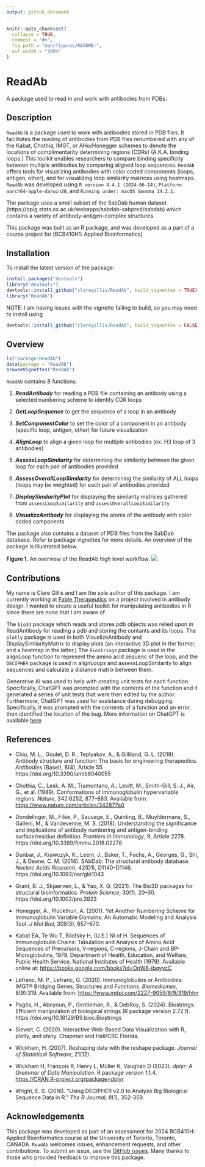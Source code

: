 ```yaml
---
output: github_document
---
```


<!-- README.md is generated from README.Rmd. Please edit that file -->

```r
knitr::opts_chunk$set(
  collapse = TRUE,
  comment = "#>",
  fig.path = "man/figures/README-",
  out.width = "100%"
)
```
# ReadAb
A package used to read in and work with antibodies from PDBs.

## Description

`ReadAb` is a package used to work with antibodies stored in PDB files.
It facilitates the reading of antibodies from PDB files renumbered with 
any of the Kabat, Chothia, IMGT, or AHo/Honegger schemes to denote 
the locations of complimentarity determining regions (CDRs) (A.K.A. binding
loops.) This toolkit enables researchers to compare binding specificity between 
multiple antibodies by comparing aligned loop sequences. `ReadAb` offers tools for 
visualizing antibodies with color coded components (loops, antigen, other),
and for visualizing loop similarity matrices using heatmaps. `ReadAb` was developed
using `R version 4.4.1 (2024-06-14)`, `Platform: aarch64-apple-darwin20`, and
`Running under: macOS Sonoma 14.2.1`.

The package uses a small subset of the SabDab human dataset 
(https://opig.stats.ox.ac.uk/webapps/sabdab-sabpred/sabdab) which contains a 
variety of antibody-antigen-complex structures.

This package was built as an R package, and was developed as a part of a course
project for [BCB410H1: Applied Bioinformatics]

## Installation

To install the latest version of the package:
``` r
install.packages("devtools")
library("devtools")
devtools::install_github("claregillis/ReadAb", build_vignettes = TRUE)
library("ReadAb")
```
NOTE: I am having issues with the vignette failing to build, so you may need to
install using 
```r
devtools::install_github("claregillis/ReadAb", build_vignettes = FALSE)
```

## Overview

``` r
ls("package:ReadAb")
data(package = "ReadAb") 
browseVignettes("ReadAb")
```

`ReadAb` contains 8 functions.

1. ***ReadAntibody*** for reading a PDB file containing an antibody using a selected numbering scheme to identify CDR loops

2. ***GetLoopSequence*** to get the sequence of a loop in an antibody

3. ***SetComponentColor*** to set the color of a component in an antibody (specific loop, antigen, other) for future visualization

4. ***AlignLoop*** to align a given loop for multiple antibodies (ex. H3 loop of 3 antibodies)

5. ***AssessLoopSimilarity*** for determining the similarity between the given loop for each pair of antibodies provided

6. ***AssessOverallLoopSimilarity*** for determining the similarity of ALL loops (loops may be weighted) for each pair of antibodies provided

7. ***DisplaySimilarityPlot*** for displaying the similarity matrices gathered from `assessLoopSimilarity` and `assessOverallLoopSimilarity`

8. ***VisualizeAntibody*** for displaying the atoms of the antibody with color coded components

The package also contains a dataset of PDB files from the SabDab database. Refer to package vignettes for more details. An overview of the package is illustrated below. 

**Figure 1.** An overview of the ReadAb high level workflow.
![](./inst/extdata/GILLIS_C_A1.png)

## Contributions

My name is Clare Gillis and I am the sole author of this package. I am currently working at [Fable Therapeutics](https://www.fabletherapeutics.com/) on a project involved in antibody design. I wanted to create a useful toolkit for manipulating anitbodies in R since there are none that I am aware of.

The `bio3d` package which reads and stores pdb objects was relied upon in ReadAntibody for reading a pdb and storing the contants and its loops. The `plotly` package is used in both VisualizeAntibody and DisplaySimilarityMatrix to display plots (an interactive 3D plot in the former, and a heatmap in the latter.) The `Biostrings` package is used in the alignLoop function to represent the amino acid sequenc of the loop, and the `DECIPHER` package is used in alignLoops and assessLoopSimilarity to align sequences and calculate a distance matrix between them.

Generative AI was used to help with creating unit tests for each function. Specifically, ChatGPT was prompted with the contents of the function and it generated a series of unit tests that were then edited by the author. Furthermore, ChatGPT was used for assistance during debugging. Specifically, it was prompted with the contents of a function and an error, then identified the location of the bug. More information on ChatGPT is available [here](https://openai.com/index/chatgpt/)

## References

- Chiu, M. L., Goulet, D. R., Teplyakov, A., & Gilliland, G. L. (2019). Antibody structure and function: The basis for engineering therapeutics. *Antibodies* (Basel), 8(4), Article 55. https://doi.org/10.3390/antib8040055

- Chothia, C., Lesk, A. M., Tramontano, A., Levitt, M., Smith-Gill, S. J., Air, G., et al. (1989). Conformations of immunoglobulin hypervariable regions. *Nature*, 342:6252, 877–883. Available from: [https://www.nature.com/articles/342877a0](https://www.nature.com/articles/342877a0)

- Dondelinger, M., Filée, P., Sauvage, E., Quinting, B., Muyldermans, S., Galleni, M., & Vandevenne, M. S. (2018). Understanding the significance and implications of antibody numbering and antigen-binding surface/residue definition. *Frontiers in Immunology*, 9, Article 2278. https://doi.org/10.3389/fimmu.2018.02278

- Dunbar, J., Krawczyk, K., Leem, J., Baker, T., Fuchs, A., Georges, G., Shi, J., & Deane, C. M. (2014). SAbDab: The structural antibody database. *Nucleic Acids Research*, 42(D1), D1140–D1146. https://doi.org/10.1093/nar/gkt1043

- Grant, B. J., Skjaerven, L., & Yao, X. Q. (2021). The Bio3D packages for structural bioinformatics. *Protein Science*, 30(1), 20–30. https://doi.org/10.1002/pro.3923

- Honegger, A., Plückthun, A. (2001). Yet Another Numbering Scheme for Immunoglobulin Variable Domains: An Automatic Modeling and Analysis Tool. *J Mol Biol*, 309(3), 657–670.

- Kabat EA, Te Wu T, Bilofsky H, (U.S.) NI of H. Sequences of Immunoglobulin Chains: Tabulation and Analysis of Amino Acid Sequences of Precursors, V-regions, C-regions, J-Chain and BP-Microglobulins, 1979. Department of Health, Education, and Welfare, Public Health Service, National Institutes of Health (1979). Available online at: [https://books.google.com/books?id=OpW8-ibqyvcC](https://books.google.com/books?id=OpW8-ibqyvcC)

- Lefranc, M. P., Lefranc, G. (2020). Immunoglobulins or Antibodies: IMGT® Bridging Genes, Structures and Functions. *Biomedicines*, 8(9):319. Available from: [https://www.mdpi.com/2227-9059/8/9/319/htm](https://www.mdpi.com/2227-9059/8/9/319/htm)

- Pagès, H., Aboyoun, P., Gentleman, R., & DebRoy, S. (2024). Biostrings: Efficient manipulation of biological strings (R package version 2.72.1). https://doi.org/10.18129/B9.bioc.Biostrings

- Sievert, C. (2020). Interactive Web-Based Data Visualization with R, plotly, and shiny. Chapman and Hall/CRC Florida.

- Wickham, H. (2007). Reshaping data with the reshape package. *Journal of Statistical Software*, 21(12).

- Wickham H, François R, Henry L, Müller K, Vaughan D (2023). *dplyr: A Grammar of Data Manipulation*. R package version 1.1.4. [https://CRAN.R-project.org/package=dplyr](https://CRAN.R-project.org/package=dplyr)

- Wright, E. S. (2016). “Using DECIPHER v2.0 to Analyze Big Biological Sequence Data in R.” *The R Journal*, *8*(1), 352-359.


## Acknowledgements

This package was developed as part of an assessment for 2024 BCB410H: Applied Bioinformatics course at the University of Toronto, Toronto, CANADA. `ReadAb` welcomes issues, enhancement requests, and other contributions. To submit an issue, use the [GitHub issues](https://github.com/claregillis/ReadAb/issues). Many thanks to those who provided feedback to improve this package.

